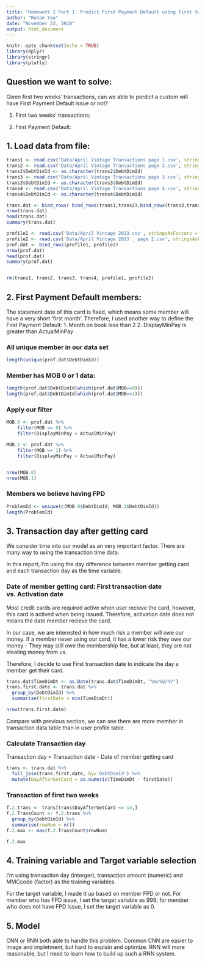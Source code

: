 ```yaml
---
title: "Homework 2 Part 1. Predict First Payment Default using first two week transaction"
author: "Runan Yao"
date: "November 22, 2018"
output: html_document
---
```


```r
knitr::opts_chunk$set(echo = TRUE)
library(dplyr)
library(stringr)
library(plotly)
```

## Question we want to solve:

Given first two weeks' transactions, can we able to perdict a custom will have First Payment Default issue or not?

1. First two weeks' transactions:

2. First Payment Default:




## 1. Load data from file:

```r
trans1 <- read.csv('Data/April Vintage Transactions page 1.csv', stringsAsFactors=FALSE)
trans2 <- read.csv('Data/April Vintage Transactions page 2.csv', stringsAsFactors=FALSE)
trans2$DebtDimId <- as.character(trans2$DebtDimId)
trans3 <- read.csv('Data/April Vintage Transactions page 3.csv', stringsAsFactors=FALSE)
trans3$DebtDimId <- as.character(trans3$DebtDimId)
trans4 <- read.csv('Data/April Vintage Transactions page 4.csv', stringsAsFactors=FALSE)
trans4$DebtDimId <- as.character(trans4$DebtDimId)

trans.dat <- bind_rows( bind_rows(trans1,trans2),bind_rows(trans3,trans4) )
nrow(trans.dat)
head(trans.dat)
summary(trans.dat)

profile1 <- read.csv('Data/April Vintage 2013.csv', stringsAsFactors = FALSE)
profile2 <- read.csv('Data/April Vintage 2013 _ page 2.csv', stringsAsFactors = FALSE)
prof.dat <- bind_rows(profile1, profile2)
nrow(prof.dat)
head(prof.dat)
summary(prof.dat)


rm(trans1, trans2, trans3, trans4, profile1, profile2)
```

## 2. First Payment Default members:

The statement date of this card is fixed, which means some member will have a very short 'first month'.
Therefore, I used another way to define the First Payment Default:
  1. Month on book less than 2
  2. DisplayMinPay is greater than ActualMinPay

### All unique member in our data set
```r
length(unique(prof.dat$DebtDimId))
```

### Member has MOB 0 or 1 data:
```r
length(prof.dat$DebtDimId[which(prof.dat$MOB==0)])
length(prof.dat$DebtDimId[which(prof.dat$MOB==1)])
```

### Apply our filter
```r
MOB.0 <- prof.dat %>%
    filter(MOB == 0) %>%
    filter(DisplayMinPay > ActualMinPay) 

MOB.1 <- prof.dat %>%
    filter(MOB == 1) %>%
    filter(DisplayMinPay > ActualMinPay) 


nrow(MOB.0)
nrow(MOB.1)

```

### Members we believe having FPD
```r
ProblemId <- unique(c(MOB.0$DebtDimId, MOB.1$DebtDimId))
length(ProblemId)
```


## 3. Transaction day after getting card

We consider time into our model as an very important factor. There are many way to using the transaction time data. 

In this report, I'm using the day difference between member getting card and each transaction day as the time variable. 

### Date of member getting card: First transaction date vs. Activation date

Most credit cards are required active when user recieve the card, however, this card is actived when being issued. Therefore, activation date does not means the date member recieve the card. 

In our case, we are interested in how much risk a member will owe our money. If a member never using our card, it has a lower risk they owe our money - They may still owe the membership fee, but at least, they are not stealing money from us. 

Therefore, I decide to use First transaction date to indicate the day a member get their card.

```r
trans.dat$TimeDimDt <- as.Date(trans.dat$TimeDimDt, "%m/%d/%Y")
trans.first.date <- trans.dat %>%
  group_by(DebtDimId) %>%
  summarise(firstDate = min(TimeDimDt))

nrow(trans.first.date)
```

Compare with previous section, we can see there are more member in transaction data table than in user profile table.


### Calculate Transaction day

Transaction day = Transaction date - Date of member getting card

```r
trans <- trans.dat %>% 
  full_join(trans.first.date, by='DebtDimId') %>%
  mutate(DayAfterGetCard = as.numeric(TimeDimDt - firstDate))


```


### Transaction of first two weeks
```r
f.2.trans <- trans[trans$DayAfterGetCard <= 14,]
f.2.TransCount <- f.2.trans %>%
  group_by(DebtDimId) %>%
  summarise(rowNum = n())
f.2.max <- max(f.2.TransCount$rowNum)

f.2.max
```


## 4. Training variable and Target variable selection

I'm using transaction day (interger), transaction amount (numeric) and MMCcode (factor) as the training variables. 

For the target variable, I made it up based on member FPD or not. For member who has FPD issue, I set the target variable as 999; for member who does not have FPD issue, I set the target variable as 0.


## 5. Model

CNN or RNN both able to handle this problem.
Common CNN are easier to image and impletment, but hard to explain and optimize.
RNN will more reasonable, but I need to learn how to build up such a RNN system.












